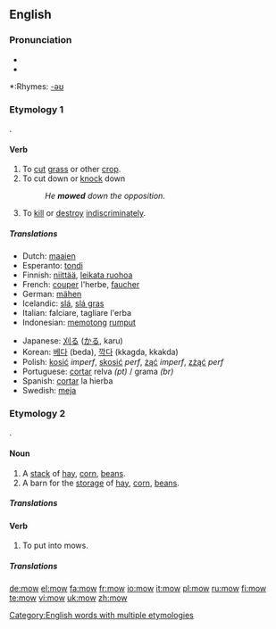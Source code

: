 ==English==

===Pronunciation===
*{{IPA|/'mɔʊ/}}
*{{audio|en-us-mow.ogg|Audio (US)}}

*:Rhymes: [[Rhymes:English:-əʊ|-əʊ]]

===Etymology 1===
{{OE.}} {{term|māwan|lang=ang}}.

====Verb====
{{en-verb|mows|mowing|mowed|'''[[mowed]] '''or''' [[mown]]'''}}

# To [[cut]] [[grass]] or other [[crop]].
# To cut down or [[knock]] down
#: ''He '''mowed''' down the opposition''.
# To [[kill]] or [[destroy]] [[indiscriminately]].

=====Translations=====
{{trans-top|To cut grass or other crop}}
{{trans-mid}}
{{trans-bottom}}

{{trans-top|To cut down or knock down}}
{{trans-mid}}
{{trans-bottom}}

{{trans-top|To kill or destroy indiscriminately}}
{{trans-mid}}
{{trans-bottom}}

{{checktrans-top}}
*Dutch: [[maaien]]
*Esperanto: [[tondi]]
*Finnish: [[niittää]], [[leikata ruohoa]]
*French: [[couper]] l'herbe, [[faucher]]
*German: [[mähen]]
*Icelandic: [[slá]], [[slá gras]]
*Italian: falciare, tagliare l'erba
*Indonesian: [[potong|memotong]] [[rumput]]
{{checktrans-mid}}
*Japanese: [[刈る]] ([[かる]], karu)
*Korean: [[베다]] (beda), [[깍다]] (kkagda, kkakda) 
*Polish: [[kosić]] ''imperf'', [[skosić]] ''perf'', [[żąć]] ''imperf'', [[zżąć]] ''perf''
*Portuguese: [[cortar]] relva ''(pt)'' / grama ''(br)''
*Spanish: [[cortar]] la hierba
*Swedish: [[meja]] 
{{checktrans-bottom}}

===Etymology 2===
{{OE.}} {{term|mūga|lang=ang}}.

====Noun====
{{en-noun}}

# A [[stack]] of [[hay]], [[corn]], [[beans]].
# A barn for the [[storage]] of [[hay]], [[corn]], [[beans]].


=====Translations=====
{{trans-top|A stack of hay, corn, beans}}
{{trans-mid}}
{{trans-bottom}}

{{trans-top|A barn for the storage of hay, corn, beans}}
{{trans-mid}}
{{trans-bottom}}

====Verb====
{{en-verb}}

# To put into mows.

=====Translations=====
{{trans-top|To put into mows}}
{{trans-mid}}
{{trans-bottom}}

[[Category:English words with multiple etymologies]]

[[de:mow]]
[[el:mow]]
[[fa:mow]]
[[fr:mow]]
[[io:mow]]
[[it:mow]]
[[pl:mow]]
[[ru:mow]]
[[fi:mow]]
[[te:mow]]
[[vi:mow]]
[[uk:mow]]
[[zh:mow]]